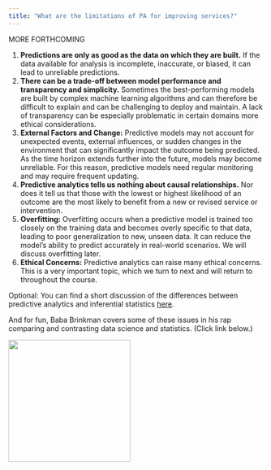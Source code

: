 ```yaml
---
title: "What are the limitations of PA for improving services?"
---
```


MORE FORTHCOMING

1.  **Predictions are only as good as the data on which they are built.** If the data available for analysis is incomplete, inaccurate, or biased, it can lead to unreliable predictions.
2.  **There can be a trade-off between model performance and transparency and simplicity.** Sometimes the best-performing models are built by complex machine learning algorithms and can therefore be difficult to explain and can be challenging to deploy and maintain. A lack of transparency can be especially problematic in certain domains more ethical considerations.
3.  **External Factors and Change:** Predictive models may not account for unexpected events, external influences, or sudden changes in the environment that can significantly impact the outcome being predicted. As the time horizon extends further into the future, models may become unreliable. For this reason, predictive models need regular monitoring and may require frequent updating.
4.  **Predictive analytics tells us nothing about causal relationships.** Nor does it tell us that those with the lowest or highest likelihood of an outcome are the most likely to benefit from a new or revised service or intervention. 
5.  **Overfitting:** Overfitting occurs when a predictive model is trained too closely on the training data and becomes overly specific to that data, leading to poor generalization to new, unseen data. It can reduce the model's ability to predict accurately in real-world scenarios. We will discuss overfitting later.
6.  **Ethical Concerns:** Predictive analytics can raise many ethical concerns. This is a very important topic, which we turn to next and will return to throughout the course.

Optional: You can find a short discussion of the differences between predictive analytics and inferential statistics [here](OptionalPAvsInfStat.qmd).

And for fun, Baba Brinkman covers some of these issues in his rap comparing and contrasting data science and statistics. (Click link below.)

[![](images/BabaBrinkmanDSvsStat.jpeg){fig-align="center" width="2.5in"}](https://music.bababrinkman.com/track/data-science)
